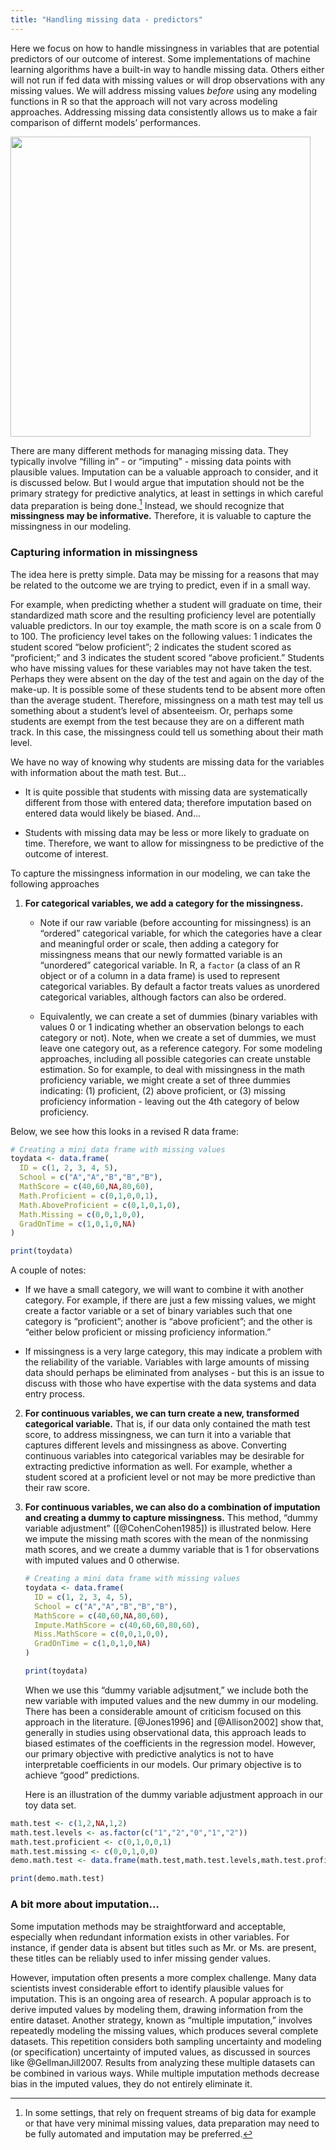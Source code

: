 ```yaml
---
title: "Handling missing data - predictors"
---
```


Here we focus on how to handle missingness in variables that are potential predictors of our outcome of interest. Some implementations of machine learning algorithms have a built-in way to handle missing data. Others either will not run if fed data with missing values or will drop observations with any missing values. We will address missing values *before* using any modeling functions in R so that the approach will not vary across modeling approaches. Addressing missing data consistently allows us to make a fair comparison of differnt models' performances.

![](images/jigsaw.jpg){fig-align="left" width="5in"}\

There are many different methods for managing missing data. They typically involve "filling in" - or "imputing" - missing data points with plausible values. Imputation can be a valuable approach to consider, and it is discussed below. But I would argue that imputation should not be the primary strategy for predictive analytics, at least in settings in which careful data preparation is being done.[^1] Instead, we should recognize that **missingness may be informative.** Therefore, it is valuable to capture the missingness in our modeling.

[^1]: In some settings, that rely on frequent streams of big data for example or that have very minimal missing values, data preparation may need to be fully automated and imputation may be preferred.

### Capturing information in missingness

The idea here is pretty simple. Data may be missing for a reasons that may be related to the outcome we are trying to predict, even if in a small way.

For example, when predicting whether a student will graduate on time, their standardized math score and the resulting proficiency level are potentially valuable predictors. In our toy example, the math score is on a scale from 0 to 100. The proficiency level takes on the following values: 1 indicates the student scored "below proficient"; 2 indicates the student scored as "proficient;" and 3 indicates the student scored "above proficient." Students who have missing values for these variables may not have taken the test. Perhaps they were absent on the day of the test and again on the day of the make-up. It is possible some of these students tend to be absent more often than the average student. Therefore, missingness on a math test may tell us something about a student's level of absenteeism. Or, perhaps some students are exempt from the test because they are on a different math track. In this case, the missingness could tell us something about their math level.

We have no way of knowing why students are missing data for the variables with information about the math test. But...

-   It is quite possible that students with missing data are systematically different from those with entered data; therefore imputation based on entered data would likely be biased. And...

-   Students with missing data may be less or more likely to graduate on time. Therefore, we want to allow for missingness to be predictive of the outcome of interest.

To capture the missingness information in our modeling, we can take the following approaches

1.  **For categorical variables, we add a category for the missingness.**

    -   Note if our raw variable (before accounting for missingness) is an "ordered" categorical variable, for which the categories have a clear and meaningful order or scale, then adding a category for missingness means that our newly formatted variable is an "unordered" categorical variable. In R, a `factor` (a class of an R object or of a column in a data frame) is used to represent categorical variables. By default a factor treats values as unordered categorical variables, although factors can also be ordered.

    -   Equivalently, we can create a set of dummies (binary variables with values 0 or 1 indicating whether an observation belongs to each category or not). Note, when we create a set of dummies, we must leave one category out, as a reference category. For some modeling approaches, including all possible categories can create unstable estimation. So for example, to deal with missingness in the math proficiency variable, we might create a set of three dummies indicating: (1) proficient, (2) above proficient, or (3) missing proficiency information - leaving out the 4th category of below proficiency.

Below, we see how this looks in a revised R data frame:

```r

# Creating a mini data frame with missing values
toydata <- data.frame(
  ID = c(1, 2, 3, 4, 5),
  School = c("A","A","B","B","B"),
  MathScore = c(40,60,NA,80,60),
  Math.Proficient = c(0,1,0,0,1),
  Math.AboveProficient = c(0,1,0,1,0),
  Math.Missing = c(0,0,1,0,0),
  GradOnTime = c(1,0,1,0,NA)
)

print(toydata)
```

A couple of notes:

-   If we have a small category, we will want to combine it with another category. For example, if there are just a few missing values, we might create a factor variable or a set of binary variables such that one category is "proficient"; another is "above proficient"; and the other is "either below proficient or missing proficiency information."

-   If missingness is a very large category, this may indicate a problem with the reliability of the variable. Variables with large amounts of missing data should perhaps be eliminated from analyses - but this is an issue to discuss with those who have expertise with the data systems and data entry process.

2.  **For continuous variables, we can turn create a new, transformed categorical variable.** That is, if our data only contained the math test score, to address missingness, we can turn it into a variable that captures different levels and missingness as above. Converting continuous variables into categorical variables may be desirable for extracting predictive information as well. For example, whether a student scored at a proficient level or not may be more predictive than their raw score.

3.  **For continuous variables, we can also do a combination of imputation and creating a dummy to capture missingness.** This method, "dummy variable adjustment" ([@CohenCohen1985]) is illustrated below. Here we impute the missing math scores with the mean of the nonmissing math scores, and we create a dummy variable that is 1 for observations with imputed values and 0 otherwise.

    ```r

    # Creating a mini data frame with missing values
    toydata <- data.frame(
      ID = c(1, 2, 3, 4, 5),
      School = c("A","A","B","B","B"),
      MathScore = c(40,60,NA,80,60),
      Impute.MathScore = c(40,60,60,80,60),
      Miss.MathScore = c(0,0,1,0,0),
      GradOnTime = c(1,0,1,0,NA)
    )

    print(toydata)
    ```

    When we use this "dummy variable adjsutment," we include both the new variable with imputed values and the new dummy in our modeling. There has been a considerable amount of criticism focused on this approach in the literature. [@Jones1996] and [@Allison2002] show that, generally in studies using observational data, this approach leads to biased estimates of the coefficients in the regression model. However, our primary objective with predictive analytics is not to have interpretable coefficients in our models. Our primary objective is to achieve "good" predictions.

    Here is an illustration of the dummy variable adjustment approach in our toy data set.

```r
math.test <- c(1,2,NA,1,2)
math.test.levels <- as.factor(c("1","2","0","1","2"))
math.test.proficient <- c(0,1,0,0,1)
math.test.missing <- c(0,0,1,0,0)
demo.math.test <- data.frame(math.test,math.test.levels,math.test.proficient,math.test.missing)

print(demo.math.test)

```

### A bit more about imputation...

Some imputation methods may be straightforward and acceptable, especially when redundant information exists in other variables. For instance, if gender data is absent but titles such as Mr. or Ms. are present, these titles can be reliably used to infer missing gender values.

However, imputation often presents a more complex challenge. Many data scientists invest considerable effort to identify plausible values for imputation. This is an ongoing area of research. A popular approach is to derive imputed values by modeling them, drawing information from the entire dataset. Another strategy, known as "multiple imputation," involves repeatedly modeling the missing values, which produces several complete datasets. This repetition considers both sampling uncertainty and modeling (or specification) uncertainty of imputed values, as discussed in sources like \@GellmanJill2007. Results from analyzing these multiple datasets can be combined in various ways. While multiple imputation methods decrease bias in the imputed values, they do not entirely eliminate it.
